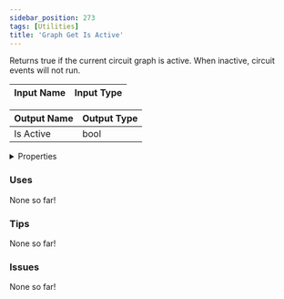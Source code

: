```yaml
---
sidebar_position: 273
tags: [Utilities]
title: 'Graph Get Is Active'
---
```


Returns true if the current circuit graph is active. When inactive, circuit events will not run.




<EsbSvg />

| Input Name | Input Type |
|-----------|-----------|

| Output Name | Output Type |
|-----------|-----------|
| Is Active | bool |


<details>
  <summary>Properties</summary>
  <div>
    <div>
    <table>
      <thead>
        <tr>
          <th>Is beta required?</th>
          <th>❌</th>
        </tr>
        <tr>
          <th>Is this chip a trolling risk?</th>
          <th>No</th>
        </tr>
        <tr>
          <th>Is this chip a role assignment risk?</th>
          <th>No</th>
        </tr>
        <tr>
          <th>Chip UUID</th>
          <th>539cb9a4-39a4-4932-8f36-b249748cff9e</th>
        </tr>
        <tr>
          <th>Room availability</th>
          <th>Available everywhere</th>
        </tr>
      </thead>
    </table>
    </div>
  </div>
</details>

### Uses

None so far!

### Tips

None so far!

### Issues

None so far!